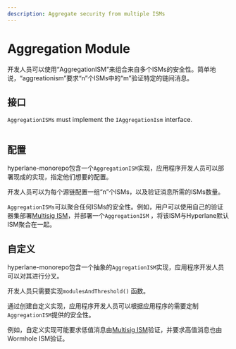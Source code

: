 ```yaml
---
description: Aggregate security from multiple ISMs
---
```


# Aggregation Module

开发人员可以使用“AggregationISM”来组合来自多个ISMs的安全性。简单地说，“aggreationism”要求“n”个ISMs中的“m”验证特定的链间消息。

## 接口

`AggregationISMs` must implement the `IAggregationIsm` interface.

```solidity file=<rootDir>/node_modules/@hyperlane-xyz/core/contracts/interfaces/isms/IAggregationIsm.sol
```

## 配置

hyperlane-monorepo包含一个`AggregationISM`实现，应用程序开发人员可以部署现成的实现，指定他们想要的配置。

开发人员可以为每个源链配置一组“n”个ISMs，以及验证消息所需的ISMs数量。

`AggregationISMs`可以聚合任何ISMs的安全性。例如，用户可以使用自己的验证器集部署[Multisig ISM](multisig-ISM-interface.mdx)，并部署一个`AggregationISM` ，将该ISM与Hyperlane默认ISM聚合在一起。

## 自定义

hyperlane-monorepo包含一个抽象的`AggregationISM`实现，应用程序开发人员可以对其进行分叉。

开发人员只需要实现`modulesAndThreshold()` 函数。

通过创建自定义实现，应用程序开发人员可以根据应用程序的需要定制`AggregationISM`提供的安全性。

例如，自定义实现可能要求低值消息由[Multisig ISM](multisig-ISM-interface.mdx)验证，并要求高值消息也由Wormhole ISM验证。
